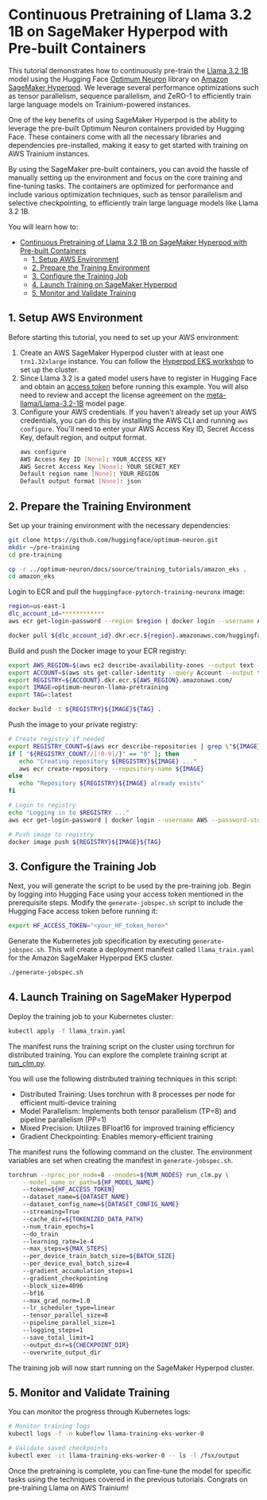 <!---
Copyright 2024 The HuggingFace Team. All rights reserved.

Licensed under the Apache License, Version 2.0 (the "License");
you may not use this file except in compliance with the License.
You may obtain a copy of the License at

    http://www.apache.org/licenses/LICENSE-2.0

Unless required by applicable law or agreed to in writing, software
distributed under the License is distributed on an "AS IS" BASIS,
WITHOUT WARRANTIES OR CONDITIONS OF ANY KIND, either express or implied.
See the License for the specific language governing permissions and
limitations under the License.
-->

# Continuous Pretraining of Llama 3.2 1B on SageMaker Hyperpod with Pre-built Containers

This tutorial demonstrates how to continuously pre-train the [Llama 3.2 1B](https://huggingface.co/meta-llama/Llama-3.2-1B) model using the Hugging Face [Optimum Neuron](https://huggingface.co/docs/optimum-neuron/index) library on [Amazon SageMaker Hyperpod](https://docs.aws.amazon.com/sagemaker/latest/dg/sagemaker-hyperpod.html). We leverage several performance optimizations such as tensor parallelism, sequence parallelism, and ZeRO-1 to efficiently train large language models on Trainium-powered instances.

One of the key benefits of using SageMaker Hyperpod is the ability to leverage the pre-built Optimum Neuron containers provided by Hugging Face. These containers come with all the necessary libraries and dependencies pre-installed, making it easy to get started with training on AWS Trainium instances.

By using the SageMaker pre-built containers, you can avoid the hassle of manually setting up the environment and focus on the core training and fine-tuning tasks. The containers are optimized for performance and include various optimization techniques, such as tensor parallelism and selective checkpointing, to efficiently train large language models like Llama 3.2 1B.

You will learn how to:

- [Continuous Pretraining of Llama 3.2 1B on SageMaker Hyperpod with Pre-built Containers](#continuous-pretraining-of-llama-32-1b-on-sagemaker-hyperpod-with-pre-built-containers)
  - [1. Setup AWS Environment](#1-setup-aws-environment)
  - [2. Prepare the Training Environment](#2-prepare-the-training-environment)
  - [3. Configure the Training Job](#3-configure-the-training-job)
  - [4. Launch Training on SageMaker Hyperpod](#4-launch-training-on-sagemaker-hyperpod)
  - [5. Monitor and Validate Training](#5-monitor-and-validate-training)

## 1. Setup AWS Environment

Before starting this tutorial, you need to set up your AWS environment:

1. Create an AWS SageMaker Hyperpod cluster with at least one `trn1.32xlarge` instance. You can follow the [Hyperpod EKS workshop](https://catalog.workshops.aws/sagemaker-hyperpod-eks/en-US/00-setup/own-account) to set up the cluster.
2. Since Llama 3.2 is a gated model users have to register in Hugging Face and obtain an [access token](https://huggingface.co/docs/hub/en/security-tokens) before running this example. You will also need to review and accept the license agreement on the [meta-llama/Llama-3.2-1B](https://huggingface.co/meta-llama/Llama-3.2-1B) model page.
3. Configure your AWS credentials. If you haven't already set up your AWS credentials, you can do this by installing the AWS CLI and running `aws configure`. You'll need to enter your AWS Access Key ID, Secret Access Key, default region, and output format. 
   ```bash
   aws configure
   AWS Access Key ID [None]: YOUR_ACCESS_KEY
   AWS Secret Access Key [None]: YOUR_SECRET_KEY
   Default region name [None]: YOUR_REGION
   Default output format [None]: json
   ```

## 2. Prepare the Training Environment

Set up your training environment with the necessary dependencies:

```bash
git clone https://github.com/huggingface/optimum-neuron.git
mkdir ~/pre-training
cd pre-training

cp -r ../optimum-neuron/docs/source/training_tutorials/amazon_eks .
cd amazon_eks
```

Login to ECR and pull the `huggingface-pytorch-training-neuronx` image:

```bash
region=us-east-1
dlc_account_id=************
aws ecr get-login-password --region $region | docker login --username AWS --password-stdin $dlc_account_id.dkr.ecr.$region.amazonaws.com

docker pull ${dlc_account_id}.dkr.ecr.${region}.amazonaws.com/huggingface-pytorch-training-neuronx:2.1.2-transformers4.43.2-neuronx-py310-sdk2.20.0-ubuntu20.04-v1.0
```

Build and push the Docker image to your ECR registry:

```bash
export AWS_REGION=$(aws ec2 describe-availability-zones --output text --query 'AvailabilityZones[0].[RegionName]')
export ACCOUNT=$(aws sts get-caller-identity --query Account --output text)
export REGISTRY=${ACCOUNT}.dkr.ecr.${AWS_REGION}.amazonaws.com/
export IMAGE=optimum-neuron-llama-pretraining
export TAG=:latest

docker build -t ${REGISTRY}${IMAGE}${TAG} .
```

Push the image to your private registry:

```bash
# Create registry if needed
export REGISTRY_COUNT=$(aws ecr describe-repositories | grep \"${IMAGE}\" | wc -l)
if [ "${REGISTRY_COUNT//[!0-9]/}" == "0" ]; then
   echo "Creating repository ${REGISTRY}${IMAGE} ..."
   aws ecr create-repository --repository-name ${IMAGE}
else
   echo "Repository ${REGISTRY}${IMAGE} already exists"
fi

# Login to registry
echo "Logging in to $REGISTRY ..."
aws ecr get-login-password | docker login --username AWS --password-stdin $REGISTRY

# Push image to registry
docker image push ${REGISTRY}${IMAGE}${TAG}
```

## 3. Configure the Training Job

Next, you will generate the script to be used by the pre-training job. Begin by logging into Hugging Face using your access token mentioned in the prerequisite steps.
Modify the `generate-jobspec.sh` script to include the Hugging Face access token before running it:

```bash
export HF_ACCESS_TOKEN="<your_HF_token_here>"
```

Generate the Kubernetes job specification by executing `generate-jobspec.sh`. This will create a deployment manifest called `llama_train.yaml` for the Amazon SageMaker Hyperpod EKS cluster.

```bash
./generate-jobspec.sh
```

## 4. Launch Training on SageMaker Hyperpod

Deploy the training job to your Kubernetes cluster:

```bash
kubectl apply -f llama_train.yaml
```

The manifest runs the training script on the cluster using torchrun for distributed training. You can explore the complete training script at [run_clm.py](https://github.com/huggingface/optimum-neuron/blob/main/examples/language-modeling/run_clm.py).

You will use the following distributed training techniques in this script:
- Distributed Training: Uses torchrun with 8 processes per node for efficient multi-device training
- Model Parallelism: Implements both tensor parallelism (TP=8) and pipeline parallelism (PP=1)
- Mixed Precision: Utilizes BFloat16 for improved training efficiency
- Gradient Checkpointing: Enables memory-efficient training

The manifest runs the following command on the cluster. The environment variables are set when creating the manifest in `generate-jobspec.sh`. 

```bash
torchrun --nproc_per_node=8 --nnodes=${NUM_NODES} run_clm.py \
    --model_name_or_path=${HF_MODEL_NAME}
    --token=${HF_ACCESS_TOKEN}
    --dataset_name=${DATASET_NAME}
    --dataset_config_name=${DATASET_CONFIG_NAME}
    --streaming=True
    --cache_dir=${TOKENIZED_DATA_PATH}
    --num_train_epochs=1
    --do_train
    --learning_rate=1e-4
    --max_steps=${MAX_STEPS}
    --per_device_train_batch_size=${BATCH_SIZE}
    --per_device_eval_batch_size=4
    --gradient_accumulation_steps=1
    --gradient_checkpointing
    --block_size=4096
    --bf16
    --max_grad_norm=1.0
    --lr_scheduler_type=linear
    --tensor_parallel_size=8
    --pipeline_parallel_size=1
    --logging_steps=1
    --save_total_limit=1
    --output_dir=${CHECKPOINT_DIR}
    --overwrite_output_dir
```

The training job will now start running on the SageMaker Hyperpod cluster. 

## 5. Monitor and Validate Training

You can monitor the progress through Kubernetes logs:

```bash
# Monitor training logs
kubectl logs -f -n kubeflow llama-training-eks-worker-0

# Validate saved checkpoints
kubectl exec -it llama-training-eks-worker-0 -- ls -l /fsx/output
```

Once the pretraining is complete, you can fine-tune the model for specific tasks using the techniques covered in the previous tutorials. Congrats on pre-training Llama on AWS Trainium!
